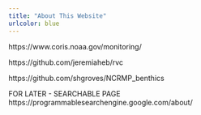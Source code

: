 ```yaml
---
title: "About This Website"
urlcolor: blue
---
```


https://www.coris.noaa.gov/monitoring/

https://github.com/jeremiaheb/rvc

https://github.com/shgroves/NCRMP_benthics



FOR LATER - SEARCHABLE PAGE
https://programmablesearchengine.google.com/about/